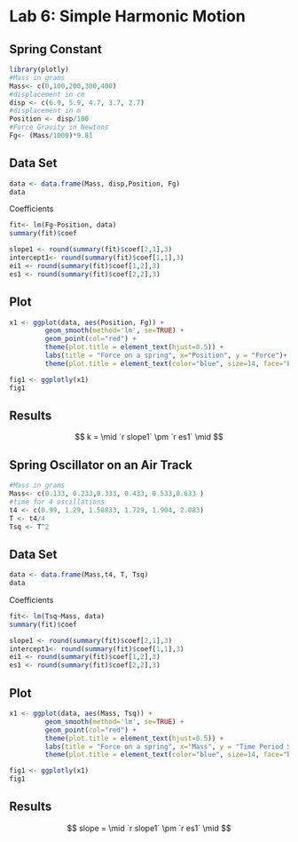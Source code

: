 # Lab 6: Simple Harmonic Motion

## Spring Constant

```r
library(plotly)
#Mass in grams
Mass<- c(0,100,200,300,400)
#displacement in cm
disp <- c(6.9, 5.9, 4.7, 3.7, 2.7)
#displacement in m
Position <- disp/100
#Force Gravity in Newtons
Fg<- (Mass/1000)*9.81

```
## Data Set
```r
data <- data.frame(Mass, disp,Position, Fg)
data
```

Coefficients 
```r
fit<- lm(Fg~Position, data)
summary(fit)$coef
```

```r

slope1 <- round(summary(fit)$coef[2,1],3)
intercept1<- round(summary(fit)$coef[1,1],3)
ei1 <- round(summary(fit)$coef[1,2],3)
es1 <- round(summary(fit)$coef[2,2],3)
```
## Plot
```r
x1 <- ggplot(data, aes(Position, Fg)) +
         geom_smooth(method='lm', se=TRUE) + 
         geom_point(col="red") +
         theme(plot.title = element_text(hjust=0.5)) +
         labs(title = "Force on a spring", x="Position", y = "Force")+
         theme(plot.title = element_text(color="blue", size=14, face="bold"))

fig1 <- ggplotly(x1)
fig1
```

## Results
$$  k = \mid `r slope1` \pm `r es1` \mid $$

## Spring Oscillator on an Air Track




```r

#Mass in grams
Mass<- c(0.133, 0.233,0.333, 0.433, 0.533,0.633 )
#time for 4 oscillations
t4 <- c(0.99, 1.29, 1.50833, 1.729, 1.904, 2.083)
T <- t4/4
Tsq <- T^2


```
## Data Set
```r
data <- data.frame(Mass,t4, T, Tsq)
data
```

Coefficients 
```r
fit<- lm(Tsq~Mass, data)
summary(fit)$coef
```

```r

slope1 <- round(summary(fit)$coef[2,1],3)
intercept1<- round(summary(fit)$coef[1,1],3)
ei1 <- round(summary(fit)$coef[1,2],3)
es1 <- round(summary(fit)$coef[2,2],3)
```
## Plot
```r
x1 <- ggplot(data, aes(Mass, Tsq)) +
         geom_smooth(method='lm', se=TRUE) + 
         geom_point(col="red") +
         theme(plot.title = element_text(hjust=0.5)) +
         labs(title = "Force on a spring", x="Mass", y = "Time Period Squared")+
         theme(plot.title = element_text(color="blue", size=14, face="bold"))

fig1 <- ggplotly(x1)
fig1
```

## Results
$$  slope = \mid `r slope1` \pm `r es1` \mid $$
